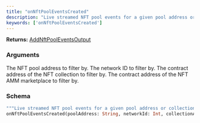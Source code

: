 ```yaml
---
title: "onNftPoolEventsCreated"
description: "Live streamed NFT pool events for a given pool address or collection address."
keywords: ['onNftPoolEventsCreated']
---
```


**Returns:** [AddNftPoolEventsOutput](/api-reference/types/addnftpooleventsoutput)

### Arguments

<ResponseField name="poolAddress" type="String">
  The NFT pool address to filter by.
</ResponseField>

<ResponseField name="networkId" type="Int">
  The network ID to filter by.
</ResponseField>

<ResponseField name="collectionAddress" type="String">
  The contract address of the NFT collection to filter by.
</ResponseField>

<ResponseField name="exchangeAddress" type="String">
  The contract address of the NFT AMM marketplace to filter by.
</ResponseField>

### Schema


```graphql 
"""Live streamed NFT pool events for a given pool address or collection address."""
onNftPoolEventsCreated(poolAddress: String, networkId: Int, collectionAddress: String, exchangeAddress: String): AddNftPoolEventsOutput
```
